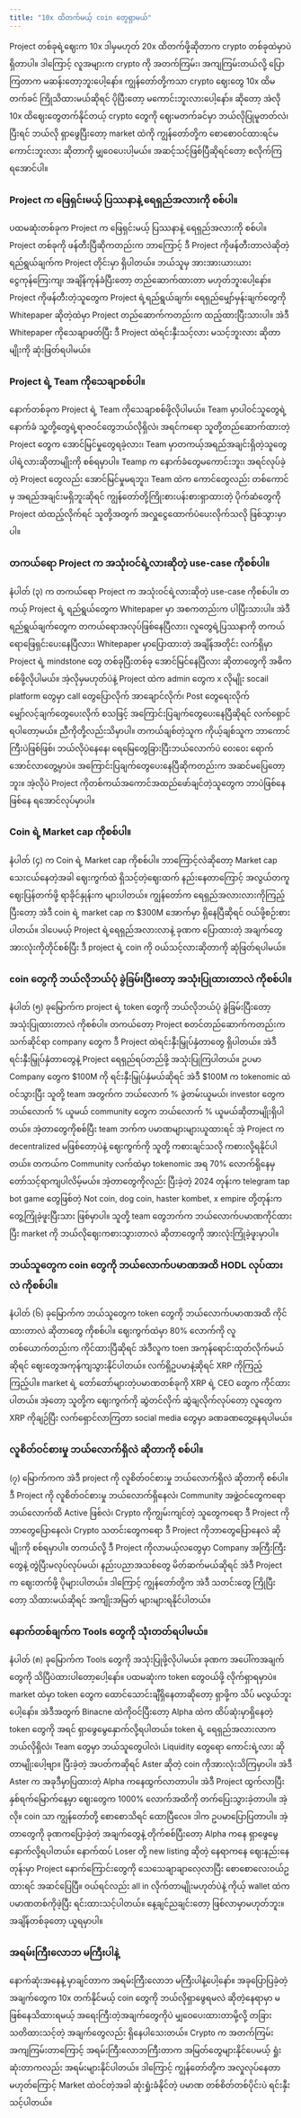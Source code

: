 ```yaml
---
title: "10x ထိတက်မယ့် coin တွေရှာမယ်"
---
```


Project တစ်ခုရဲ့ဈေးက 10x ဒါမှမဟုတ် 20x ထိတက်ဖို့ဆိုတာက crypto တစ်ခုထဲမှာပဲ ရှိတာပါ။ ဒါကြောင့် လူအများက crypto ကို အတက်ကြမ်း၊ အကျကြမ်းတယ်လို့ ပြောကြတာက မဆန်းတော့ဘူးပေါ့နော်။ ကျွန်တော်တို့ကသာ crypto ဈေးတွေ 10x ထိမတက်ခင် ကြိုသိထားမယ်ဆိုရင် ပိုပြီးတော့ မကောင်းဘူးလားပေါ့နော်။ ဆိုတော့ အဲလို 10x ထိဈေးတွေတက်နိုင်တယ့် crypto တွေကို ဈေးမတက်ခင်မှာ ဘယ်လိုပြုမူတတ်လဲ၊ ပြီးရင် ဘယ်လို ရှာဖွေပြီးတော့ market ထဲကို ကျွန်တော်တို့က စောစောဝင်ထားရင်မကောင်းဘူးလား ဆိုတာကို မျှဝေပေးပါ့မယ်။ အဆင့်သင့်ဖြစ်ပြီဆိုရင်တော့ စလိုက်ကြရအောင်ပါ။

### Project က ဖြေရှင်းမယ့် ပြဿနာနဲ့ ရေရှည်အလားကို စစ်ပါ။

ပထမဆုံးတစ်ခုက Project က ဖြေရှင်းမယ့် ပြဿနာနဲ့ ရေရှည်အလားကို စစ်ပါ။ Project တစ်ခုကို ဖန်တီးပြီဆိုကတည်းက ဘာကြောင့် ဒီ Project ကိုဖန်တီးတာလဲဆိုတဲ့ ရည်ရွယ်ချက်က Project တိုင်းမှာ ရှိပါတယ်။ ဘယ်သူမှ အားအားယားယား ငွေကုန်ကြေးကျ၊ အချိန်ကုန်ခံပြီးတော့ တည်ဆောက်ထားတာ မဟုတ်ဘူးပေါ့နော်။ Project ကိုဖန်တီးတဲ့သူတွေက Project ရဲ့ရည်ရွယ်ချက်၊ ရေရှည်မျှော်မှန်းချက်တွေကို Whitepaper ဆိုတဲ့ထဲမှာ Project တည်ဆောက်ကတည်းက ထည့်ထားပြီးသားပါ။ အဲဒီ Whitepaper ကိုသေချာဖတ်ပြီး ဒီ Project ထဲရင်းနှီးသင့်လား မသင့်ဘူးလား ဆိုတာမျိုးကို ဆုံးဖြတ်ရပါမယ်။

### Project ရဲ့ Team ကိုသေချာစစ်ပါ။

နောက်တစ်ခုက Project ရဲ့ Team ကိုသေချာစစ်ဖို့လိုပါမယ်။ Team မှာပါဝင်သူတွေရဲ့နောက်ခံ သူ့တို့တွေရဲ့ရာဇဝင်တွေဘယ်လိုရှိလဲ၊ အရင်ကရော သူတို့တည်ဆောက်ထားတဲ့ Project တွေက အောင်မြင်မှုတွေရခဲ့လား၊ Team မှာတကယ့်အရည်အချင်းရှိတဲ့သူတွေ ပါရဲ့လားဆိုတာမျိုးကို စစ်ရမှာပါ။ Teamp က နောက်ခံတွေမကောင်းဘူး၊ အရင်လုပ်ခဲ့တဲ့ Project တွေလည်း အောင်မြင်မှုမရဘူး၊ Team ထဲက ကောင်တွေလည်း တစ်ကောင်မှ အရည်အချင်းမရှိဘူးဆိုရင် ကျွန်တော်တို့ကြိုးစားပန်းစားရှာထားတဲ့ ပိုက်ဆံတွေကို Project ထဲထည့်လိုက်ရင် သူတို့အတွက် အလှူငွေထောက်ပံပေးလိုက်သလို ဖြစ်သွားမှာပါ။

### တကယ်ရော Project က အသုံးဝင်ရဲ့လားဆိုတဲ့ use-case ကိုစစ်ပါ။

နံပါတ် (၃) က တကယ်ရော Project က အသုံးဝင်ရဲ့လားဆိုတဲ့ use-case ကိုစစ်ပါ။ တကယ့် Project ရဲ့ ရည်ရွယ်တွေက Whitepaper မှာ အစကတည်းက ပါပြီးသားပါ။ အဲဒီ ရည်ရွယ်ချက်တွေက တကယ်ရောအလုပ်ဖြစ်နေပြီလား၊ လူတွေရဲ့ပြဿနာကို တကယ်ရောဖြေရှင်းပေးနေပြီလား၊ Whitepaper မှာပြောထားတဲ့ အချိန်အတိုင်း လက်ရှိမှာ Project ရဲ့ mindstone တွေ တစ်ခုပြီးတစ်ခု အောင်မြင်နေပြီလား ဆိုတာတွေကို အဓိက စစ်ဖို့လိုပါမယ်။ အဲ့လိုမှမဟုတ်ပဲနဲ့ Project ထဲက admin တွေက x လိုမျိုး socail platform တွေမှာ call တွေပြောလိုက် အာချောင်လိုက်၊ Post တွေရေးလိုက် မျှော်လင့်ချက်တွေပေးလိုက် စသဖြင့် အကြောင်းပြချက်တွေပေးနေပြီဆိုရင် လက်ရှောင်ရပါတော့မယ်။ ညီကိုတို့လည်းသိမှာပါ။ တကယ်ချစ်တဲ့သူက ကိုယ့်ချစ်သူက ဘာကောင်ကြီးပဲဖြစ်ဖြစ်၊ ဘယ်လိုပဲနေနေ၊ ရေမြေတွေခြားပြီးဘယ်လောက်ပဲ ဝေးဝေး ရောက်အောင်လာတွေ့မှာပဲ။ အကြောင်းပြချက်တွေပေးနေပြီဆိုကတည်းက အဆင်မပြေတော့ဘူး။ အဲ့လိုပဲ Project ကိုတစ်ကယ်အကောင်အထည်ဖော်ချင်တဲ့သူတွေက ဘာပဲဖြစ်နေဖြစ်နေ ရအောင်လုပ်မှာပါ။

### Coin ရဲ့ Market cap ကိုစစ်ပါ။

နံပါတ် (၄) က Coin ရဲ့ Market cap ကိုစစ်ပါ။ ဘာကြောင့်လဲဆိုတော့ Market cap သေးငယ်နေတဲ့အခါ ဈေးကွက်ထဲ ရှိသင့်တဲ့ဈေးထက် နည်းနေတာကြောင့် အလွယ်တကူဈေးပြန်တက်ဖို့ ရာခိုင်နှုန်းက များပါတယ်။ ကျွန်တော်က ရေရှည်အလားလားကိုကြည့်ပြီးတော့ အဲဒီ coin ရဲ့ market cap က \$300M အောက်မှာ ရှိနေပြီဆိုရင် ဝယ်ဖို့စဉ်းစားပါတယ်။ ဒါပေမယ့် Project ရဲ့ရေရှည်အလားလာနဲ့ ခုဏက ပြောထားတဲ့ အချက်တွေအားလုံးကိုတိုင်စစ်ပြီး ဒီ project ရဲ့ coin ကို ဝယ်သင့်လားဆိုတာကို ဆုံဖြတ်ရပါမယ်။

### coin တွေကို ဘယ်လိုဘယ်ပုံ ခွဲခြမ်းပြီးတော့ အသုံးပြုထားတာလဲ ကိုစစ်ပါ။

နံပါတ် (၅) ခုမြောက်က project ရဲ့ token တွေကို ဘယ်လိုဘယ်ပုံ ခွဲခြမ်းပြီးတော့ အသုံးပြုထားတာလဲ ကိုစစ်ပါ။ တကယ်တော့ Project စတင်တည်ဆောက်ကတည်းက သက်ဆိုင်ရာ company တွေက ဒီ Project ထဲရင်းနှီးမြှုပ်နှံတာတွေ ရှိပါတယ်။ အဲဒီ ရင်းနှီးမြှုပ်နှံတာတွေနဲ့ Project ရေရှည်ရပ်တည်ဖို့ အသုံးပြုကြပါတယ်။ ဥပမာ Company တွေက \$100M ကို ရင်းနှီးမြှုပ်နှံမယ်ဆိုရင် အဲဒီ \$100M က tokenomic ထဲဝင်သွားပြီး သူတို့ team အတွက်က ဘယ်လောက် % ခွဲတမ်းယူမယ်၊ investor တွေက ဘယ်လောက် % ယူမယ် community တွေက ဘယ်လောက် % ယူမယ်ဆိုတာမျိုးရှိပါတယ်။ အဲ့တာတွေကိုစစ်ပြီး team ဘက်က ပမာဏများများယူထားရင် အဲ့ Project က decentralized မဖြစ်တော့ပဲနဲ့ ဈေးကွက်ကို သူတို့ ကစားချင်သလို ကစားလို့ရနိုင်ပါတယ်။ တကယ်က Community လက်ထဲမှာ tokenomic အရ 70% လောက်ရှိနေမှ တော်သင့်ရာကျပါလိမ့်မယ်။ အဲ့တာတွေကိုလည်း ပြီးခဲ့တဲ့ 2024 တုန်းက telegram tap bot game တွေဖြစ်တဲ့ Not coin, dog coin, haster kombet, x empire တို့တုန်းက တွေ့ကြုံခဲ့ဖူးပြီးသား ဖြစ်မှာပါ။ သူတို့ team တွေဘက်က ဘယ်လောက်ပမာဏကိုင်ထားပြီး market ကို ဘယ်လိုဈေးကစားသွားတာလဲ ဆိုတာတွေကို အားလုံးကြုံခဲ့ဖူးမှာပါ။

### ဘယ်သူတွေက coin တွေကို ဘယ်လောက်ပမာဏအထိ HODL လုပ်ထားလဲ ကိုစစ်ပါ။

နံပါတ် (၆) ခုမြောက်က ဘယ်သူတွေက token တွေကို ဘယ်လောက်ပမာဏအထိ ကိုင်ထားတာလဲ ဆိုတာတွေ ကိုစစ်ပါ။ ဈေးကွက်ထဲမှာ 80% လောက်ကို လူတစ်ယောက်တည်းက ကိုင်ထားပြီဆိုရင် အဲဒီလူက toen အကုန်ရောင်းထုတ်လိုက်မယ်ဆိုရင် ဈေးတွေအကုန်ကျသွားနိုင်ပါတယ်။ လက်ရှိဥပမာနဲ့ဆိုရင် XRP ကိုကြည့်ကြည့်ပါ။ market ရဲ့ တော်တော်များတဲ့ပမာဏတစ်ခုကို XRP ရဲ့ CEO တွေက ကိုင်ထားပါတယ်။ အဲ့တော့ သူတို့က ဈေးကွက်ကို ဆွဲတင်လိုက် ဆွဲချလိုက်လုပ်တော့ လူတွေက XRP ကိုချဉ်ပြီး လက်ရှောင်လာကြတာ social media တွေမှာ ခဏခဏတွေ့နေရပါမယ်။

### လူစိတ်ဝင်စားမှု ဘယ်လောက်ရှိလဲ ဆိုတာကို စစ်ပါ။

(၇) မြောက်ကက အဲဒီ project ကို လူစိတ်ဝင်စားမှု ဘယ်လောက်ရှိလဲ ဆိုတာကို စစ်ပါ။ ဒီ Project ကို လူစိတ်ဝင်စားမှု ဘယ်လောက်ရှိနေလဲ၊ Community အဖွဲ့ဝင်တွေကရော ဘယ်လောက်ထိ Active ဖြစ်လဲ၊ Crypto ကိုကျွမ်းကျင်တဲ့ သူတွေကရော ဒီ Project ကိုဘာတွေပြောနေလဲ၊ Crypto သတင်းတွေကရော ဒီ Project ကိုဘာတွေပြောနေလဲ ဆိုမျိုးကို စစ်ရမှာပါ။ တကယ်လို့ ဒီ Project ကိုလာမယ့်လတွေမှာ Company အကြီးကြီးတွေနဲ့ တွဲပြီးမလုပ်လုပ်မယ်၊ နည်းပညာအသစ်တွေ မိတ်ဆက်မယ်ဆိုရင် အဲဒီ Project က ဈေးတက်ဖို့ ပိုများပါတယ်။ ဒါကြောင့် ကျွန်တော်တို့က အဲဒီ သတင်းတွေ ကြိုပြီးတော့ သိထားမယ်ဆိုရင် အကျိုးအမြတ် များများရနိုင်ပါတယ်။

### နောက်တစ်ချက်က Tools တွေကို သုံးတတ်ရပါမယ်။

နံပါတ် (၈) ခုမြောက်က Tools တွေကို အသုံးပြုဖို့လိုပါမယ်။ ခုဏက အပေါ်ကအချက်တွေကို သိပြီပဲထားပါတော့ပေါ့နော်။ ပထမဆုံးက token တွေဝယ်ဖို့ လိုက်ရှာရမှာပဲ။ market ထဲမှာ token တွေက ထောင်သောင်းချီရှိနေတာဆိုတော့ ရှာဖို့က သိပ် မလွယ်ဘူးပေါ့နော်။ အဲဒီအတွက် Binacne ထဲကိုဝင်ပြီးတော့ Alpha ထဲက ထိပ်ဆုံးမှာရှိနေတဲ့ token တွေကို အရင် ရှာဖွေမွေနှောက်လို့ရပါတယ်။ token ရဲ့ ရေရှည်အလားလာက ဘယ်လိုရှိလဲ၊ Team တွေမှာ ဘယ်သူတွေပါလဲ၊ Liquidity တွေရော ကောင်းရဲ့လား ဆိုတာမျိုးပေါ့ဗျာ။ ပြီးခဲ့တဲ့ အပတ်ကဆိုရင် Aster ဆိုတဲ့ coin ကိုအားလုံးသိကြမှာပါ။ အဲဒီ Aster က အခုဒီမှာပြထားတဲ့ Alpha ကနေထွက်လာတာပါ။ အဲဒီ Project ထွက်လာပြီး နှစ်ရက်မြောက်နေ့မှာ ဈေးတွေက 1000% လောက်အထိကို တက်ပြေးသွားခဲ့တာပါ။ အဲ့လို။ coin သာ ကျွန်တော်တို့ စောစောသိရင် ထောပြီလေ။ ဒါက ဥပမာပြောပြတာပါ။ အဲ့တာတွေကို ခုဏကပြောခဲ့တဲ့ အချက်တွေနဲ့ တိုက်စစ်ပြီးတော့ Alpha ကနေ ရှာဖွေမွေနှောက်လို့ရပါတယ်။ နောက်ထပ် Loser တို့ new listing ဆိုတဲ့ နေရာကနေ ဈေးနည်းနေတုန်းမှာ Project နောက်ကြောင်းတွေကို သေသေချာချာလေ့လာပြီး စောစောလေးဝယ်ဥထားရင် အဆင်ပြေပြီ။ ဝယ်ရင်လည်း all in လိုက်တာမျိုးမဟုတ်ပဲနဲ့ ကိုယ့် wallet ထဲက ပမာဏတစ်ကိုဖဲ့ပြီး ရင်းထားသင့်ပါတယ်။ နေ့ချင်ညချင်းတော့ ဖြစ်လာမှာမဟုတ်ဘူး။ အချိန်တစ်ခုတော့ ယူရမှာပါ။

### အရမ်းကြီးလောဘ မကြီးပါနဲ့

နောက်ဆုံးအနေနဲ့ မှာချင်တာက အရမ်းကြီးလောဘ မကြီးပါနဲ့ပေါ့နော်။ အခုပြောပြခဲ့တဲ့ အချက်တွေက 10x တက်နိုင်မယ့် coin တွေကို ဘယ်လိုရှာဖွေရမလဲ ဆိုတဲ့နေရာမှာ မဖြစ်နေသိထားရမယ့် အရေးကြီးတဲ့အချက်တွေကိုပဲ မျှဝေပေးထားတာမို့လို့ တခြားသတိထားသင့်တဲ့ အချက်တွေလည်း ရှိနေပါသေးတယ်။ Crypto က အတက်ကြမ်းအကျကြမ်းတာကြောင့် အရမ်းကြီးလောဘကြီးတာက အမြတ်တွေများနိုင်ပေမယ့် ရှုံးဆုံးတာကလည်း အရမ်းများနိုင်ပါတယ်။ ဒါကြောင့် ကျွန်တော်တို့က အလှုလုပ်နေတာ မဟုတ်ကြောင့် Market ထဲဝင်တဲ့အခါ ဆုံးရှုံးခံနိုင်တဲ့ ပမာဏ တစ်စိတ်တစ်ပိုင်းပဲ ရင်းနှီးသင့်ပါတယ်။